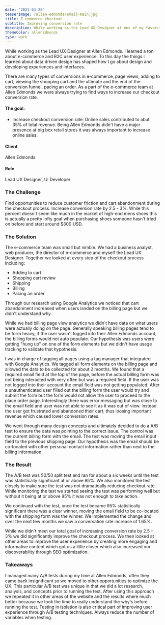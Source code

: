 ```yaml
---
date: '2021-03-28'
teaserImage: /allen-edmonds/email-main.jpg
title: E-commerce checkout
subtitle: Improving conversion rate
description: While working as the Lead UX Designer at one of my favorite shoe companies Allen Edmonds. I learned a ton about e-commerce and B2C user experience. To this day the things I learned about data driven design has shaped how I go about design and developing experiences and interfaces.
themeColor: allenEdmonds
type: work
---
```


<ProjectSection>

<SectionImage width="60%" margin="4" imgSrc="/allen-edmonds/email-main.jpg" alt="Challenge" />
<SectionContent margin="4">

While working as the Lead UX Designer at Allen Edmonds. I learned a ton about e-commerce and B2C user experience. To this day the things I learned about data driven design has shaped how I go about design and developing experiences and interfaces.

There are many types of conversions in e-commerce, page views, adding to cart, viewing the shopping cart and the ultimate and the end of the conversion funnel, pacing an order. As a part of the e-commerce team at Allen Edmonds we were always trying to find ways to increase our checkout conversion rate.

<Flex>

<Box width="80%" marginRight="12">

#### The goal:

- Increase checkout conversion rate: Online sales contributed to abut 35% of total revenue. Being Allen Edmonds didn't have a major presence at big box retail stores it was always important to increase online sales.

</Box>

<Box className="attributes">

#### Client

Allen Edmonds

#### Role

Lead UX Designer, UI Developer

</Box>
</Flex>
</SectionContent>



### The Challenge

<SectionImage margin="4" imgSrc="/challenge.png" alt="Challenge" />

<SectionContent margin="4">

Find opportunities to reduce customer friction and cart abandonment during the checkout process. Increase conversion rate by 2.5 - 3%. While this percent doesn't seem like much in the market of high-end mens shoes this is actually a pretty lofty goal when purchasing shoes someone hasn't tried on before and start around $300 USD.

</SectionContent>

### The Solution

<SectionImage width="100%" margin="4" imgSrc="/allen-edmonds/email-solutions.png" alt="Solution" />

<SectionContent margin="4">

The e-commerce team was small but nimble. We had a business analyst, web producer, the director of e-commerce and myself the Lead UX Designer. Together we looked at every step of the checkout process including:

- Adding to cart
- Shopping cart review
- Shipping
- Billing
- Pacing an order

</SectionContent>

<SectionImage width="80%" margin="4" imgSrc="/allen-edmonds/move-email.jpg" alt="Moving the email to the shipping page" />
<SectionContent margin="4">

Through our research using Google Analytics we noticed that cart abandonment increased when users landed on the billing page but we didn't understand why.

While we had billing page view analytics we didn't have data on what users were actually doing on the page. Generally speaking billing pages tend to be form heavy, if the user wasn't logged into their Allen Edmonds account, the billing forms would not auto populate.  Our hypothesis was users were getting "hung up" on one of the form elements but we didn't have usage tracking to validate that hypothesis.

I was in charge of tagging all pages using a tag manager that integrated with Google Analytics. We tagged all form elements on the billing page and allowed the data to be collected for about 2 months. We found that a required email field at the top of the page, before the actual billing form was not being interacted with very often but was a required field. If the user was not logged into their account the email field was not getting populated. After a unauthenticated user filled out the billing form the user would try and submit the form but the form would not allow the user to proceed to the place order page. Interestingly there was error messaging but was close to the email field and user was not able to see it as it was out of view. Instead the user got frustrated and abandoned their cart, thus loosing important revenue which caused lower conversion rates.


We went through many design concepts and ultimately decided to do a A/B test to ensure the data was pointing to the correct issue. The control was the current billing form with the email. The test was moving the email input field to the previous shipping page. Our hypothesis was the email should be co-located with other personal contact information rather than next to the billing information. 
</SectionContent>

### The Result

<SectionImage width="80%" margin="4" imgSrc="/allen-edmonds/email-result.png" alt="Email move result" />
<SectionContent margin="4">

The A/B test was 50/50 split test and ran for about a six weeks until the test was statistically significant at or above 95%. We also monitored the test closely to make sure the test was not dramatically reducing checkout rate. While monitoring the test we started seeing the test was performing well but without it being at or above 95% it was not enough to take action. 

We continued with the test, once the test became 95% statistically significant there was a clear winner, moving the email field to be co-located with the shipping form was the winner. We implemented the change and over the next few months we saw a conversation rate increase of 1.65%.

While we didn't meet our total goal of increasing conversion rate by 2.5 - 3% we did significantly improve the checkout process. We then looked at other areas to improve the user experience by creating more engaging and informative content which got us a little closer which also increased our discoverability through SEO optimization.

</SectionContent>


### Takeaways

<SectionContent margin="4">

I managed many A/B tests during my time at Allen Edmonds, often they came back insignificant so we moved to other opportunities to optimize the UX. This particular A/B test was unique in that we did a lot research, analysis,  and concepts prior to running the test. After using this approach we repeated it in other areas of the website and the results where much better because we took the time to really understand the why's before running the test. Testing in isolation is also critical part of improving user experience through A/B testing techniques. Always reduce the number of variables when testing.

</SectionContent>
</ProjectSection>